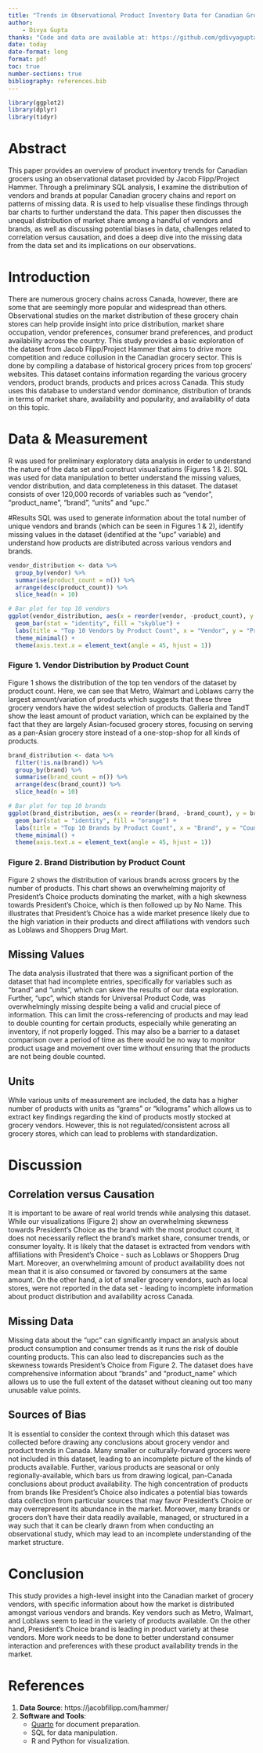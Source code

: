 ```yaml
---
title: "Trends in Observational Product Inventory Data for Canadian Grocers"
author: 
    - Divya Gupta
thanks: "Code and data are available at: https://github.com/gdivyagupta/Canadian_groceries/"
date: today
date-format: long
format: pdf
toc: true
number-sections: true
bibliography: references.bib
---
```

```r
library(ggplot2)
library(dplyr)
library(tidyr)
```

# Abstract 
This paper provides an overview of product inventory trends for Canadian grocers using an observational dataset provided by Jacob Flipp/Project Hammer. Through a preliminary SQL analysis, I examine the distribution of vendors and brands at popular Canadian grocery chains and report on patterns of missing data. R is used to help visualise these findings through bar charts to further understand the data. This paper then discusses the unequal distribution of market share among a handful of vendors and brands, as well as discussing potential biases in data, challenges related to correlation versus causation, and does a deep dive into the missing data from the data set and its implications on our observations.

# Introduction
There are numerous grocery chains across Canada, however, there are some that are seemingly more popular and widespread than others. Observational studies on the market distribution of these  grocery chain stores can help provide insight into price distribution, market share occupation, vendor preferences, consumer brand preferences, and product availability across the country. This study provides a basic exploration of the dataset from Jacob Flipp/Project Hammer that aims to drive more competition and reduce collusion in the Canadian grocery sector. This is done by compiling a database of historical grocery prices from top grocers’ websites. This dataset contains information regarding the various grocery vendors, product brands, products and prices across Canada. This study uses this database to understand vendor dominance, distribution of brands in terms of market share, availability and popularity, and availability of data on this topic. 

# Data & Measurement

R was used for preliminary exploratory data analysis in order to understand the nature of the data set and construct visualizations (Figures 1 & 2). SQL was used for data manipulation to better understand the missing values, vendor distribution, and data completeness in this dataset. 
The dataset consists of over 120,000 records of variables such as “vendor”, “product_name”, “brand”, “units” and “upc.” 

#Results
SQL was used to generate information about the total number of unique vendors and brands (which can be seen in Figures 1 & 2), identify missing values in the dataset (identified at the “upc” variable) and understand how products are distributed across various vendors and brands. 

```r
vendor_distribution <- data %>%
  group_by(vendor) %>%
  summarise(product_count = n()) %>%
  arrange(desc(product_count)) %>%
  slice_head(n = 10)

# Bar plot for top 10 vendors
ggplot(vendor_distribution, aes(x = reorder(vendor, -product_count), y = product_count)) +
  geom_bar(stat = "identity", fill = "skyblue") +
  labs(title = "Top 10 Vendors by Product Count", x = "Vendor", y = "Product Count") +
  theme_minimal() +
  theme(axis.text.x = element_text(angle = 45, hjust = 1))
```

### Figure 1. Vendor Distribution by Product Count 

Figure 1 shows the distribution of the top ten vendors of the dataset by product count. Here, we can see that Metro, Walmart and Loblaws carry the largest amount/variation of products which suggests that these three grocery vendors have the widest selection of products. Galleria and TandT show the least amount of product variation, which can be explained by the fact that they are largely Asian-focused grocery stores, focusing on serving as a pan-Asian grocery store instead of a one-stop-shop for all kinds of products.

```r
brand_distribution <- data %>%
  filter(!is.na(brand)) %>%
  group_by(brand) %>%
  summarise(brand_count = n()) %>%
  arrange(desc(brand_count)) %>%
  slice_head(n = 10)

# Bar plot for top 10 brands
ggplot(brand_distribution, aes(x = reorder(brand, -brand_count), y = brand_count)) +
  geom_bar(stat = "identity", fill = "orange") +
  labs(title = "Top 10 Brands by Product Count", x = "Brand", y = "Count") +
  theme_minimal() +
  theme(axis.text.x = element_text(angle = 45, hjust = 1))
```
### Figure 2. Brand Distribution by Product Count

Figure 2 shows the distribution of various brands across grocers by the number of products. This chart shows an overwhelming majority of President’s Choice products dominating the market, with a high skewness towards President’s Choice, which is then followed up by No Name. This illustrates that President’s Choice has a wide market presence likely due to the high variation in their products and direct affiliations with vendors such as Loblaws and Shoppers Drug Mart.

## Missing Values
The data analysis illustrated that there was a significant portion of the dataset that had incomplete entries, specifically for variables such as “brand” and “units”, which can skew the results of our data exploration. Further, “upc”, which stands for Universal Product Code, was overwhelmingly missing despite being a valid and crucial piece of information. This can limit the cross-referencing of products and may lead to double counting for certain products, especially while generating an inventory, if not properly logged. This may also be a barrier to a dataset comparison over a period of time as there would be no way to monitor product usage and movement over time without ensuring that the products are not being double counted.

##  Units
While various units of measurement are included, the data has a higher number of products with units as “grams” or “kilograms” which allows us to extract key findings regarding the kind of products mostly stocked at grocery vendors. However, this is not regulated/consistent across all grocery stores, which can lead to problems with standardization. 

# Discussion

## Correlation versus Causation 
It is important to be aware of real world trends while analysing this dataset. While our visualizations (Figure 2) show an overwhelming skewness towards President’s Choice as the brand with the most product count, it does not necessarily reflect the brand’s market share, consumer trends, or consumer loyalty. It is likely that the dataset is extracted from vendors with affiliations with President’s Choice - such as Loblaws or Shoppers Drug Mart. Moreover, an overwhelming amount of product availability does not mean that it is also consumed or favored by consumers at the same amount. On the other hand, a lot of smaller grocery vendors, such as local stores, were not reported in the data set - leading to incomplete information about product distribution and availability across Canada.

## Missing Data
Missing data about the “upc” can significantly impact an analysis about product consumption and consumer trends as it runs the risk of double counting products. This can also lead to discrepancies such as the skewness towards President’s Choice from Figure 2. The dataset does have comprehensive information about “brands” and “product_name” which allows us to use the full extent of the dataset without cleaning out too many unusable value points. 

## Sources of Bias
It is essential to consider the context through which this dataset was collected before drawing any conclusions about grocery vendor and product trends in Canada. Many smaller or culturally-forward grocers were not included in this dataset, leading to an incomplete picture of the kinds of products available. Further, various products are seasonal or only regionally-available, which bars us from drawing logical, pan-Canada conclusions about product availability. The high concentration of products from brands like President’s Choice also indicates a potential bias towards data collection from particular sources that may favor President’s Choice or may overrepresent its abundance in the market. Moreover, many brands or grocers don’t have their data readily available, managed, or structured in a way such that it can be clearly drawn from when conducting an observational study, which may lead to an incomplete understanding of the market structure.

# Conclusion
This study provides a high-level insight into the Canadian market of grocery vendors, with specific information about how the market is distributed amongst various vendors and brands. Key vendors such as Metro, Walmart, and Loblaws seem to lead in the variety of products available. On the other hand, President’s Choice brand is leading in product variety at these vendors. More work needs to be done to better understand consumer interaction and preferences with these product availability trends in the market.  



# References

1. **Data Source**: https://jacobfilipp.com/hammer/
2. **Software and Tools**:
   - [Quarto](https://quarto.org/) for document preparation.
   - SQL for data manipulation.
   - R and Python for visualization.





